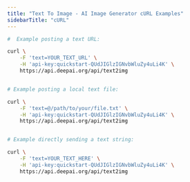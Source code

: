 ```yaml
---
title: "Text To Image - AI Image Generator cURL Examples"
sidebarTitle: "cURL"
---
```


<CodeGroup>

```bash
#  Example posting a text URL:

curl \
    -F 'text=YOUR_TEXT_URL' \
    -H 'api-key:quickstart-QUdJIGlzIGNvbWluZy4uLi4K' \
    https://api.deepai.org/api/text2img


# Example posting a local text file:

curl \
    -F 'text=@/path/to/your/file.txt' \
    -H 'api-key:quickstart-QUdJIGlzIGNvbWluZy4uLi4K' \
    https://api.deepai.org/api/text2img


# Example directly sending a text string:

curl \
    -F 'text=YOUR_TEXT_HERE' \
    -H 'api-key:quickstart-QUdJIGlzIGNvbWluZy4uLi4K' \
    https://api.deepai.org/api/text2img
```

</CodeGroup>
